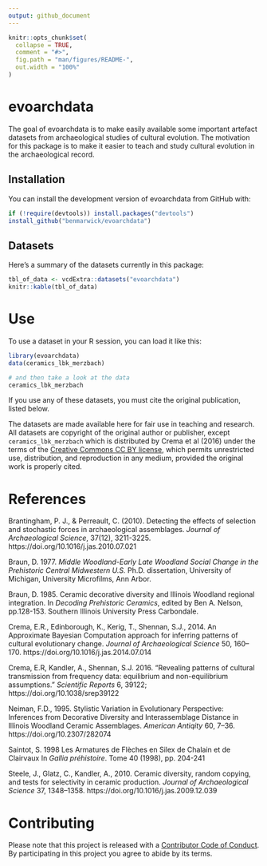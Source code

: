 ```yaml
---
output: github_document
---
```


<!-- README.md is generated from README.Rmd. Please edit that file -->

```r
knitr::opts_chunk$set(
  collapse = TRUE,
  comment = "#>",
  fig.path = "man/figures/README-",
  out.width = "100%"
)
```
# evoarchdata

The goal of evoarchdata is to make easily available some important artefact datasets from archaeological studies of cultural evolution. The motivation for this package is to make it easier to teach and study cultural evolution in the archaeological record. 

## Installation

You can install the development version of evoarchdata from GitHub with:

``` r
if (!require(devtools)) install.packages("devtools")
install_github("benmarwick/evoarchdata")
```

## Datasets

Here's a summary of the datasets currently in this package:

```r
tbl_of_data <- vcdExtra::datasets("evoarchdata")
knitr::kable(tbl_of_data)
```

# Use

To use a dataset in your R session, you can load it like this:

```r
library(evoarchdata)
data(ceramics_lbk_merzbach)

# and then take a look at the data
ceramics_lbk_merzbach
```

If you use any of these datasets, you must cite the original publication, listed below. 

The datasets are made available here for fair use in teaching and research. All datasets are copyright of the original author or publisher, except `ceramics_lbk_merzbach` which is distributed by Crema et al (2016) under the terms of the [Creative Commons CC BY license](https://creativecommons.org/licenses/), which permits unrestricted use, distribution, and reproduction in any medium, provided the original work is properly cited. 

# References

Brantingham, P. J., & Perreault, C. (2010). Detecting the effects of selection and stochastic forces in archaeological assemblages. _Journal of Archaeological Science_, 37(12), 3211-3225. https://doi.org/10.1016/j.jas.2010.07.021

Braun, D. 1977. _Middle Woodland-Early Late Woodland Social Change in the Prehistoric Central Midwestern U.S._ Ph.D. dissertation, University of Michigan, University Microfilms, Ann Arbor.

Braun, D. 1985. Ceramic decorative diversity and Illinois Woodland regional integration. In _Decoding Prehistoric Ceramics_, edited by Ben A. Nelson, pp.128-153. Southern Illinois University Press Carbondale.

Crema, E.R., Edinborough, K., Kerig, T., Shennan, S.J., 2014. An Approximate Bayesian Computation approach for inferring patterns of cultural evolutionary change. _Journal of Archaeological Science_ 50, 160–170. https://doi.org/10.1016/j.jas.2014.07.014

Crema, E.R, Kandler, A., Shennan, S.J. 2016. "Revealing patterns of cultural transmission from frequency data: equilibrium and non-equilibrium assumptions." _Scientific Reports_ 6, 39122; https://doi.org/10.1038/srep39122 

Neiman, F.D., 1995. Stylistic Variation in Evolutionary Perspective: Inferences from Decorative Diversity and Interassemblage Distance in Illinois Woodland Ceramic Assemblages. _American Antiqity_ 60, 7–36. https://doi.org/10.2307/282074

Saintot, S. 1998 Les Armatures de Flèches en Silex de Chalain et de Clairvaux In _Gallia préhistoire_. Tome 40 (1998), pp. 204-241

Steele, J., Glatz, C., Kandler, A., 2010. Ceramic diversity, random copying, and tests for selectivity in ceramic production. _Journal of Archaeological Science_ 37, 1348–1358. https://doi.org/10.1016/j.jas.2009.12.039

# Contributing

Please note that this project is released with a [Contributor Code of Conduct](CODE_OF_CONDUCT.md).
By participating in this project you agree to abide by its terms.

